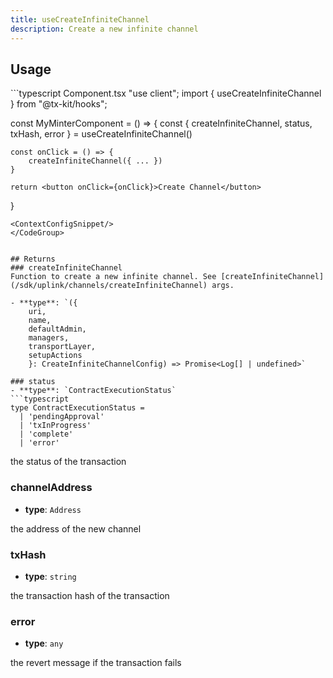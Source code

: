 ```yaml
---
title: useCreateInfiniteChannel
description: Create a new infinite channel
---
```



## Usage
<CodeGroup>
```typescript Component.tsx
"use client";
import { useCreateInfiniteChannel } from "@tx-kit/hooks";

const MyMinterComponent = () => {
    const { 
        createInfiniteChannel, 
        status, 
        txHash,
        error 
    } = useCreateInfiniteChannel()

    const onClick = () => {
        createInfiniteChannel({ ... })
    }

    return <button onClick={onClick}>Create Channel</button>
}
```
<ContextConfigSnippet/>
</CodeGroup>


## Returns
### createInfiniteChannel
Function to create a new infinite channel. See [createInfiniteChannel](/sdk/uplink/channels/createInfiniteChannel) args.

- **type**: `({
    uri,
    name,
    defaultAdmin,
    managers,
    transportLayer,
    setupActions
    }: CreateInfiniteChannelConfig) => Promise<Log[] | undefined>`

### status
- **type**: `ContractExecutionStatus`
```typescript
type ContractExecutionStatus =
  | 'pendingApproval'
  | 'txInProgress'
  | 'complete'
  | 'error'
```
the status of the transaction

### channelAddress
- **type**: `Address`

the address of the new channel

### txHash
- **type**: `string`

the transaction hash of the transaction

### error
- **type**: `any`

the revert message if the transaction fails
